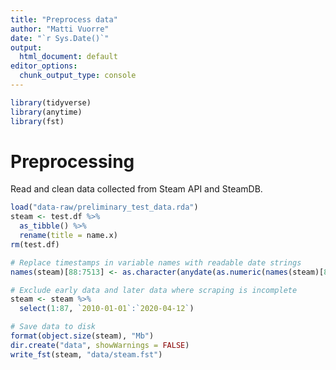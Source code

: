 ```yaml
---
title: "Preprocess data"
author: "Matti Vuorre"
date: "`r Sys.Date()`"
output: 
  html_document: default
editor_options:
  chunk_output_type: console
---
```


```r
library(tidyverse)
library(anytime)
library(fst)
```

# Preprocessing

Read and clean data collected from Steam API and SteamDB.

```r
load("data-raw/preliminary_test_data.rda")
steam <- test.df %>% 
  as_tibble() %>% 
  rename(title = name.x)
rm(test.df)
```

```r
# Replace timestamps in variable names with readable date strings
names(steam)[88:7513] <- as.character(anydate(as.numeric(names(steam)[88:7513])))
```

```r
# Exclude early data and later data where scraping is incomplete
steam <- steam %>% 
  select(1:87, `2010-01-01`:`2020-04-12`)
```

```r
# Save data to disk
format(object.size(steam), "Mb")
dir.create("data", showWarnings = FALSE)
write_fst(steam, "data/steam.fst")
```
